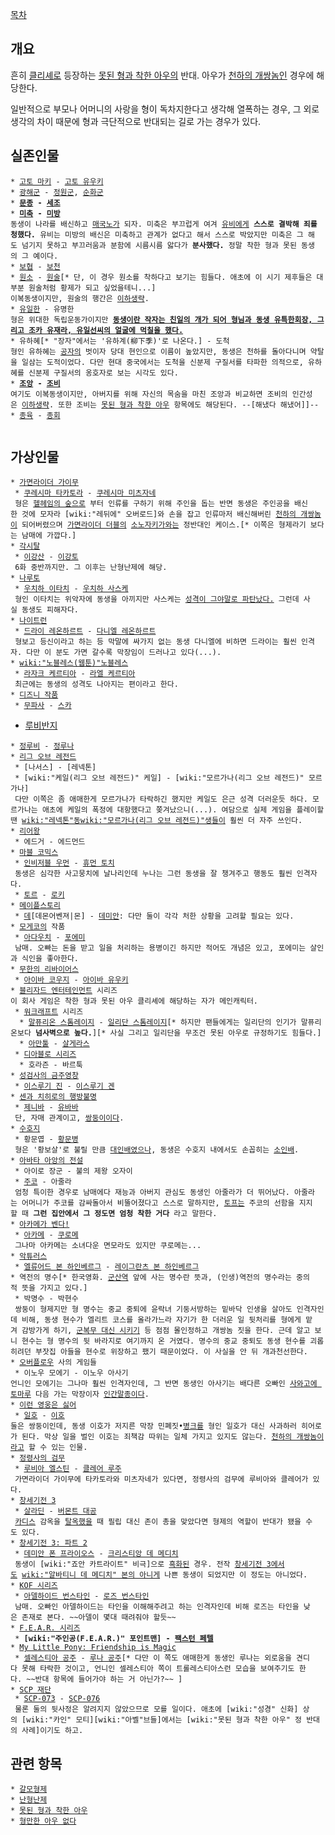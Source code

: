 [[목차]]
== 개요 ==
흔히 [[클리셰]]로 등장하는 [[못된 형과 착한 아우]]의 반대. 아우가 [[천하의 개쌍놈]]인 경우에 해당한다.

일반적으로 부모나 어머니의 사랑을 형이 독차지한다고 생각해 열폭하는 경우, 그 외로 생각의 차이 때문에 형과 극단적으로 반대되는 길로 가는 경우가 있다.

== 실존인물 ==
 * [[고토 마키]] - [[고토 유우키]]
 * [[광해군]] - [[정원군]], [[순화군]]
 * '''[[문종]] - [[세조]]'''
 * '''[[미축]] - [[미방]]'''
 동생이 나라를 배신하고 [[매국노]]가 되자. 미축은 부끄럽게 여겨 [[유비]]에게 '''스스로 결박해 죄를 청했다.''' 유비는 미방의 배신은 미축하고 관계가 없다고 해서 스스로 박았지만 미축은 그 해도 넘기지 못하고 부끄러움과 분함에 시름시름 앓다가 '''분사했다.''' 정말 착한 형과 못된 동생의 그 예이다.
 * [[보협]] - [[보천]]
 * [[원소]] - [[원술]][* 단, 이 경우 원소를 착하다고 보기는 힘들다. 애초에 이 시기 제후들은 대부분 원술처럼 황제가 되고 싶었을테니...]
 이복동생이지만, 원술의 행간은 [[이하생략]].
 * [[유일한]] - 유명한
 형은 위대한 독립운동가이지만 '''[http://blog.daum.net/1tksong/3773982 동생이란 작자는 친일의 개가 되어 형님과 동생 유특한회장, 그리고 조카 유재라, 유일선씨의 얼굴에 먹칠을 했다.]''' 
 * 유하혜[* "장자"에서는 '유하계(柳下季)'로 나온다.] - 도척
 형인 유하혜는 [[공자]]의 벗이자 당대 현인으로 이름이 높았지만, 동생은 천하를 돌아다니며 약탈을 일삼는 도적이었다. 다만 현대 중국에서는 도척을 신분제 구질서를 타파한 의적으로, 유하혜를 신분제 구질서의 옹호자로 보는 시각도 있다.
 * '''[[조앙]] - [[조비]]'''
 여기도 이복동생이지만, 아버지를 위해 자신의 목숨을 마친 조앙과 비교하면 조비의 인간성은 [[이하생략]]. 또한 조비는 [[못된 형과 착한 아우]] 항목에도 해당된다. --[해냈다 해냈어]]--
 * [[종육]] - [[종회]]
  
== 가상인물 ==
 * [[가면라이더 가이무]]
  * [[쿠레시마 타카토라]] - [[쿠레시마 미츠자네]]
  형은 [[헬헤임의 숲]]으로 부터 인류를 구하기 위해 주인을 돕는 반면 동생은 주인공을 배신한 것에 모자라 [wiki:"레뒤에" 오버로드]와 손을 잡고 인류마저 배신해버린 [[천하의 개쌍놈]]이 되어버렸으며 [[가면라이더 더블]]의 [[소노자키가]]와는 정반대인 케이스.[* 이쪽은 형제라기 보다는 남매에 가깝다.]
 * [[각시탈]]
  * [[이강산]] - [[이강토]]
  6화 중반까지만. 그 이후는 난형난제에 해당.
 * [[나루토]]
  * [[우치하 이타치]] - [[우치하 사스케]]
  형인 이타치는 위악자에 동생을 아끼지만 사스케는 [[성격파탄자|성격이 그야말로 파탄났다.]] 그런데 사실 동생도 피해자다.
 * [[나이트런]]
  * [[드라이 레온하르트]] - [[다니엘 레온하르트]]
  형보고 등신이라고 하는 등 막말에 싸가지 없는 동생 다니엘에 비하면 드라이는 훨씬 인격자. 다만 이 분도 가면 갈수록 막장임이 드러나고 있다(...).
 * [[wiki:"노블레스(웹툰)"노블레스]] 
  * [[라자크 케르티아]] - [[라엘 케르티아]]
  최근에는 동생의 성격도 나아지는 편이라고 한다.
 * [[디즈니 작품]]
  * [[무파사]] - [[스카]]
* [[루비반지]]
 * [[정루비]] - [[정루나]]
 * [[리그 오브 레전드]]
  * [나서스] - [레넥톤]
  * [wiki:"케일(리그 오브 레전드)" 케일] - [wiki:"모르가나(리그 오브 레전드)" 모르가나]
  다만 이쪽은 좀 애매한게 모르가나가 타락하긴 했지만 케일도 은근 성격 더러운듯 하다. 모르가나는 애초에 케일의 폭정에 대항했다고 쫒겨났으니(...). 여담으로 실제 게임을 플레이할땐 [[wiki:"레넥톤"동]][[wiki:"모르가나(리그 오브 레전드)"생]]들이 훨씬 더 자주 쓰인다.
 * [[리어왕]]
  * 에드거 - 에드먼드
 * [[마블 코믹스]]
  * [[인비저블 우먼]] - [[휴먼 토치]]
  동생은 심각한 사고뭉치에 날나리인데 누나는 그런 동생을 잘 챙겨주고 행동도 훨씬 인격자다.
  * [[토르(마블 코믹스)|토르]] - [[로키(마블 시네마틱 유니버스)|로키]]
 * [[메이플스토리]]
  * [[데몬슬레이어|데]][데몬어벤져|몬] - [[데미안(메이플스토리)|데미안]]: 다만 둘이 각각 처한 상황을 고려할 필요는 있다.
 * [[모게코]]의 작품
  * [[아다우치]] - [[포에미(회색정원)|포에미]]
  남매. 오빠는 돈을 받고 일을 처리하는 용병이긴 하지만 적어도 개념은 있고, 포에미는 살인과 식인을 좋아한다.
 * [[무한의 리바이어스]]
  * [[아이바 코우지]] - [[아이바 유우키]]
 * [[블리자드 엔터테인먼트]] 시리즈
 이 회사 게임은 착한 형과 못된 아우 클리셰에 해당하는 자가 메인캐릭터.
  * [[워크래프트]] 시리즈
   * [[말퓨리온 스톰레이지]] - [[일리단 스톰레이지]][* 하지만 팬들에게는 일리단의 인기가 말퓨리온보다 '''넘사벽으로 높다.'''][* 사실 그리고 일리단을 무조건 못된 아우로 규정하기도 힘들다.]
   * [[아만툴]] - [[살게라스]]
  * [[디아블로 시리즈]]
   * 호라즌 - 바르툭
 * [[성검사의 금주영창]]
  * [[이스루기 진]] - [[이스루기 겐]]
 * [[센과 치히로의 행방불명]]
  * [[제니바]] - [[유바바]]
  단, 자매 관계이고, [[쌍둥이]]이다.
 * [[수호지]]
  * 황문엽 - [[황문병]]
  형은 '황보살'로 불릴 만큼 [[대인배]]였으나, 동생은 수호지 내에서도 손꼽히는 [[소인배]].
 * [[아바타 아앙의 전설]]
  * 아이로 장군 - 불의 제왕 오자이
  * [[주코]] - 아줄라
  엄청 특이한 경우로 남매에다 재능과 아버지 관심도 동생인 아줄라가 더 뛰어났다. 아줄라는 어머니가 주코를 감싸돌아서 비뚤어졌다고 스스로 말하지만, [[토프]]는 주코의 선함을 지지할 때 '''그런 집안에서 그 정도면 엄청 착한 거다''' 라고 말한다.
 * [[아카메가 벤다!]]
  * [[아카메]] - [[쿠로메]]
  그나마 아카메는 소녀다운 면모라도 있지만 쿠로메는...
 * [[악튜러스]]
  * [[엘류어드 본 하인베르그]] - [[레이그란츠 본 하인베르그]]
 * 역전의 명수[* 한국영화. [[군산화물역|군산역]] 앞에 사는 명수란 뜻과, (인생)역전의 명수라는 중의적 뜻을 가지고 있다.]
  * 박명수 - 박현수
  쌍둥이 형제지만 형 명수는 중교 중퇴에 윤락녀 기둥서방하는 밑바닥 인생을 살아도 인격자인데 비해, 동생 현수가 엘리트 코스를 올라가느라 자기가 한 더러운 일 뒷처리를 형에게 맡겨 감방가게 하기, [[군대 다시 가기|군복무 대신 시키기]] 등 점점 몰인정하고 개쌍놈 짓을 한다. 근데 알고 보니 현수는 형 명수의 뒷 바라지로 여기까지 온 거였다. 명수의 중교 중퇴도 동생 현수를 괴롭히려던 부잣집 아들을 현수로 위장하고 팼기 때문이었다. 이 사실을 안 뒤 개과천선한다.
 * [[오버플로우]] 사의 게임들
  * 이노우 모에기 - 이노우 아사기
 언니인 모에기는 그나마 훨씬 인격자인데, 그 반면 동생인 아사기는 배다른 오빠인 [[사와고에 토마루]] 다음 가는 막장이자 [[인간말종]]이다.
 * [[이런 영웅은 싫어]]
  * [[일호]] - [[이호(이런 영웅은 싫어)|이호]]
 둘은 쌍둥이인데, 동생 이호가 저지른 막장 민폐짓•[[병크]]를 형인 일호가 대신 사과하러 히어로가 된다. 막상 일을 벌인 이호는 죄책감 따위는 일체 가지고 있지도 않는다. [[천하의 개쌍놈]]이라고 할 수 있는 인물.
 * [[정령사의 검무]]
  * [[루비아 엘스틴]] - [[클레어 루주]]
  가면라이더 가이무에 타카토라와 미츠자네가 있다면, 정령사의 검무에 루비아와 클레어가 있다.
 * [[창세기전 3]]
  * [[살라딘(창세기전 3)|살라딘]] - [[버몬트 대공]]
  [[카디스]] 감옥을 [[탈옥]]했을 때 필립 대신 존이 총을 맞았다면 형제의 역할이 반대가 됐을 수도 있다.
 * [[창세기전 3: 파트 2]]
  * [[데미안 폰 프라이오스]] - [[크리스티앙 데 메디치]]
  동생이 [wiki:"죠안 카트라이트" 비극]으로 [[흑화]]된 경우. 전작 [[창세기전 3]]에서도 [[wiki:"알바티니 데 메디치" 본의 아니게]] 나쁜 동생이 되었지만 이 정도는 아니었다.
 * [[KOF 시리즈]]
  * [[아델하이드 번스타인]] - [[로즈 번스타인]]
  남매. 오빠인 아델하이드는 타인을 이해해주려고 하는 인격자인데 비해 로즈는 타인을 낮은 존재로 본다. ~~아델이 몇대 때려줘야 할듯~~
 * [[F.E.A.R. 시리즈]]
  * '''[wiki:"주인공(F.E.A.R.)" 포인트맨] - [[팩스턴 페텔]]'''
 * [[My Little Pony: Friendship is Magic]] 
  * [[셀레스티아 공주]] - [[루나 공주]][* 다만 이 쪽도 애매한게 동생인 루나는 외로움을 견디다 못해 타락한 것이고, 언니인 셀레스티아 쪽이 트롤레스티아스런 모습을 보여주기도 한다. ~~반대 항목에 들어가야 하는 거 아닌가?~~ ]
 * [[SCP 재단]]
  * [[SCP-073]] - [[SCP-076]]
  물론 둘의 뒷사정은 알려지지 않았으므로 모를 일이다. 애초에 [wiki:"성경" 신화] 상의 [wiki:"카인" 모티][wiki:"아벨"브들]에서는 [wiki:"못된 형과 착한 아우" 정 반대의 사례]이기도 하고.

== 관련 항목 ==
 * [[갈모형제]]
 * [[난형난제]]
 * [[못된 형과 착한 아우]]
 * [[형만한 아우 없다]]
